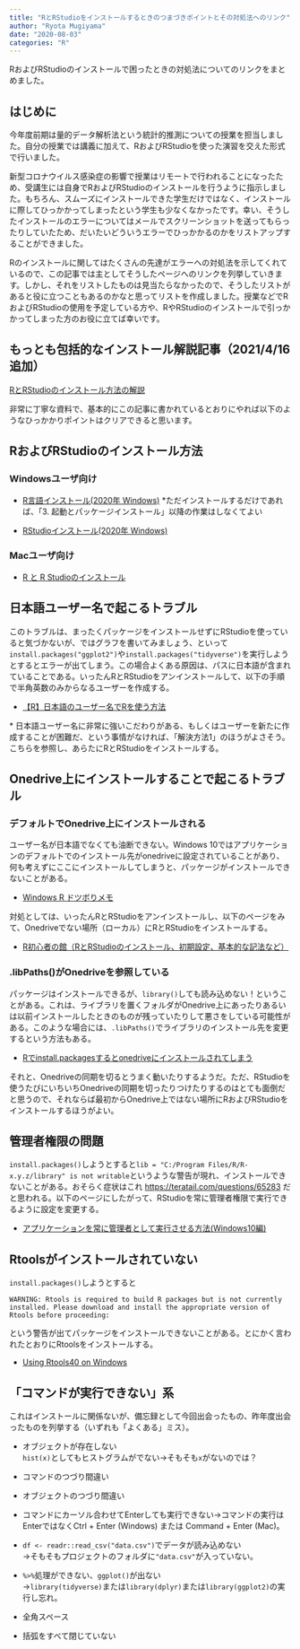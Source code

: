 ```yaml
---
title: "RとRStudioをインストールするときのつまづきポイントとその対処法へのリンク"
author: "Ryota Mugiyama"
date: "2020-08-03"
categories: "R"
---
```


RおよびRStudioのインストールで困ったときの対処法についてのリンクをまとめました。

## はじめに

今年度前期は量的データ解析法という統計的推測についての授業を担当しました。自分の授業では講義に加えて、RおよびRStudioを使った演習を交えた形式で行いました。

新型コロナウイルス感染症の影響で授業はリモートで行われることになったため、受講生には自身でRおよびRStudioのインストールを行うように指示しました。もちろん、スムーズにインストールできた学生だけではなく、インストールに際してひっかかってしまったという学生も少なくなかったです。幸い、そうしたインストールのエラーについてはメールでスクリーンショットを送ってもらったりしていたため、だいたいどういうエラーでひっかかるのかをリストアップすることができました。

Rのインストールに関してはたくさんの先達がエラーへの対処法を示してくれているので、この記事では主としてそうしたページへのリンクを列挙していきます。しかし、それをリストしたものは見当たらなかったので、そうしたリストがあると役に立つこともあるのかなと思ってリストを作成しました。授業などでRおよびRStudioの使用を予定している方や、RやRStudioのインストールで引っかかってしまった方のお役に立てば幸いです。

## もっとも包括的なインストール解説記事（2021/4/16追加）

[RとRStudioのインストール方法の解説](https://yukiyanai.github.io/jp/resources/)

非常に丁寧な資料で、基本的にこの記事に書かれているとおりにやれば以下のようなひっかかりポイントはクリアできると思います。

## RおよびRStudioのインストール方法

### Windowsユーザ向け

-   [R言語インストール(2020年 Windows)](https://qiita.com/FukuharaYohei/items/8e0ddd0af11132031355) \*ただインストールするだけであれば、「3. 起動とパッケージインストール」以降の作業はしなくてよい

-   [RStudioインストール(2020年 Windows)](https://qiita.com/FukuharaYohei/items/3468bd2a6b2f07b8963e)

### Macユーザ向け

-   [R と R Studioのインストール](https://qiita.com/hujuu/items/ddd66ae8e6f3f989f2c0)

## 日本語ユーザー名で起こるトラブル

このトラブルは、まったくパッケージをインストールせずにRStudioを使っていると気づかないが、ではグラフを書いてみましょう、といって`install.packages("ggplot2")`や`install.packages("tidyverse")`を実行しようとするとエラーが出てしまう。この場合よくある原因は、パスに日本語が含まれていることである。いったんRとRStudioをアンインストールして、以下の手順で半角英数のみからなるユーザーを作成する。

-   [【R】日本語のユーザー名でRを使う方法](https://clean-copy-of-onenote.hatenablog.com/entry/R_japanese_username)

\* 日本語ユーザー名に非常に強いこだわりがある、もしくはユーザーを新たに作成することが困難だ、という事情がなければ、「解決方法1」のほうがよさそう。こちらを参照し、あらたにRとRStudioをインストールする。

## Onedrive上にインストールすることで起こるトラブル

### デフォルトでOnedrive上にインストールされる

ユーザー名が日本語でなくても油断できない。Windows 10ではアプリケーションのデフォルトでのインストール先がonedriveに設定されていることがあり、何も考えずにここにインストールしてしまうと、パッケージがインストールできないことがある。

-   [Windows R ドツボりメモ](https://qiita.com/mokab/items/375b81e891c55a3b7784)

対処としては、いったんRとRStudioをアンインストールし、以下のページをみて、Onedriveでない場所（ローカル）にRとRStudioをインストールする。

-   [R初心者の館（RとRStudioのインストール、初期設定、基本的な記法など）](https://das-kino.hatenablog.com/entry/2019/11/07/125044)

### .libPaths()がOnedriveを参照している

パッケージはインストールできるが、`library()`しても読み込めない！ということがある。これは、ライブラリを置くフォルダがOnedrive上にあったりあるいは以前インストールしたときのものが残っていたりして悪さをしている可能性がある。このような場合には、`.libPaths()`でライブラリのインストール先を変更するという方法もある。

-   [Rでinstall.packagesするとonedriveにインストールされてしまう](https://teratail.com/questions/268239)

それと、Onedriveの同期を切るとうまく動いたりするようだ。ただ、RStudioを使うたびにいちいちOnedriveの同期を切ったりつけたりするのはとても面倒だと思うので、それならば最初からOnedrive上ではない場所にRおよびRStudioをインストールするほうがよい。

## 管理者権限の問題

`install.packages()`しようとすると`lib = "C:/Program Files/R/R-x.y.z/library" is not writable`というような警告が現れ、インストールできないことがある。おそらく症状はこれ <https://teratail.com/questions/65283> だと思われる。以下のページにしたがって、RStudioを常に管理者権限で実行できるように設定を変更する。

-   [アプリケーションを常に管理者として実行させる方法(Windows10編)](http://www.ken-system.co.jp/support/%E3%82%A2%E3%83%97%E3%83%AA%E3%82%B1%E3%83%BC%E3%82%B7%E3%83%A7%E3%83%B3%E3%82%92%E5%B8%B8%E3%81%AB%E7%AE%A1%E7%90%86%E8%80%85%E3%81%A8%E3%81%97%E3%81%A6%E5%AE%9F%E8%A1%8C%E3%81%95%E3%81%9B%E3%82%8B-2/)

## Rtoolsがインストールされていない

`install.packages()`しようとすると

    WARNING: Rtools is required to build R packages but is not currently installed. Please download and install the appropriate version of Rtools before proceeding:

という警告が出てパッケージをインストールできないことがある。とにかく言われたとおりにRtoolsをインストールする。

-   [Using Rtools40 on Windows](https://cran.r-project.org/bin/windows/Rtools/)

## 「コマンドが実行できない」系

これはインストールに関係ないが、備忘録として今回出会ったもの、昨年度出会ったものを列挙する（いずれも「よくある」ミス）。

-   オブジェクトが存在しない\
    `hist(x)`としてもヒストグラムがでない→そもそも`x`がないのでは？

-   コマンドのつづり間違い

-   オブジェクトのつづり間違い

-   コマンドにカーソル合わせてEnterしても実行できない→コマンドの実行はEnterではなくCtrl + Enter (Windows) または Command + Enter (Mac)。

-   `df <- readr::read_csv("data.csv")`でデータが読み込めない\
    →そもそもプロジェクトのフォルダに`"data.csv"`が入っていない。

-   `%>%`処理ができない、`ggplot()`が出ない\
    →`library(tidyverse)`または`library(dplyr)`または`library(ggplot2)`の実行し忘れ。

-   全角スペース

-   括弧をすべて閉じていない

